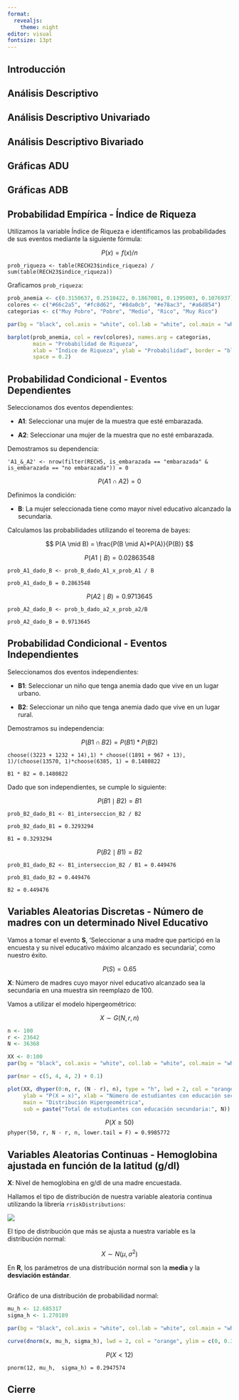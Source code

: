 ```yaml
---
format:
  revealjs: 
    theme: night
editor: visual
fontsize: 13pt
---
```


## Introducción

## Análisis Descriptivo

## Análisis Descriptivo Univariado

## Análisis Descriptivo Bivariado

## Gráficas ADU

## Gráficas ADB

## Probabilidad Empírica - Índice de Riqueza

Utilizamos la variable Índice de Riqueza e identificamos las probabilidades de sus eventos mediante la siguiente fórmula:

$$ P(x) = f(x)/n $$

`prob_riqueza <- table(RECH23$indice_riqueza) / sum(table(RECH23$indice_riqueza))`

Graficamos `prob_riqueza`:

```r

prob_anemia <- c(0.3150637, 0.2510422, 0.1867001, 0.1395003, 0.1076937)
colores <- c("#66c2a5", "#fc8d62", "#8da0cb", "#e78ac3", "#a6d854")
categorias <- c("Muy Pobre", "Pobre", "Medio", "Rico", "Muy Rico")

par(bg = "black", col.axis = "white", col.lab = "white", col.main = "white")

barplot(prob_anemia, col = rev(colores), names.arg = categorias,
        main = "Probabilidad de Riqueza", 
        xlab = "Índice de Riqueza", ylab = "Probabilidad", border = "black", 
        space = 0.2)  
```

## Probabilidad Condicional - Eventos Dependientes

Seleccionamos dos eventos dependientes:

-   **A1**: Seleccionar una mujer de la muestra que esté embarazada.

-   **A2**: Seleccionar una mujer de la muestra que no esté embarazada.

Demostramos su dependencia:

`'A1_&_A2' <- nrow(filter(RECH5, is_embarazada == "embarazada" & is_embarazada == "no embarazada")) = 0`

$$
P(A1 \cap A2) = 0
$$

Definimos la condición:

-   **B**: La mujer seleccionada tiene como mayor nivel educativo alcanzado la secundaria.

Calculamos las probabilidades utilizando el teorema de bayes:

$$
P(A \mid B) = \frac{P(B \mid A)*P(A)}{P(B)}
$$

$$ P(A1 \mid B) = 0.02863548 $$

`prob_A1_dado_B <- prob_B_dado_A1_x_prob_A1 / B`

`prob_A1_dado_B = 0.2863548`

$$P(A2 \mid B) = 0.9713645 $$

`prob_A2_dado_B <- prob_b_dado_a2_x_prob_a2/B`

`prob_A2_dado_B = 0.9713645`

## Probabilidad Condicional - Eventos Independientes

Seleccionamos dos eventos independientes:

-   **B1**: Seleccionar un niño que tenga anemia dado que vive en un lugar urbano.

-   **B2**: Seleccionar un niño que tenga anemia dado que vive en un lugar rural.

Demostramos su independencia:

$$P(B1 \cap B2) = P(B1)*P(B2)
$$

`choose((3223 + 1232 + 14),1) * choose((1891 + 967 + 13), 1)/(choose(13570, 1)*choose(6385, 1) = 0.1480822`

`B1 * B2 = 0.1480822`

Dado que son independientes, se cumple lo siguiente:

$$
P(B1 \mid B2) = B1
$$

`prob_B2_dado_B1 <- B1_interseccion_B2 / B2`

`prob_B2_dado_B1 = 0.3293294`

`B1 = 0.3293294`

$$
P(B2 \mid B1) = B2
$$

`prob_B1_dado_B2 <- B1_interseccion_B2 / B1 = 0.449476`

`prob_B1_dado_B2 = 0.449476`

`B2 = 0.449476`

## Variables Aleatorias Discretas - Número de madres con un determinado Nivel Educativo

Vamos a tomar el evento **S**, 'Seleccionar a una madre que participó en la encuesta y su nivel educativo máximo alcanzado es secundaria', como nuestro éxito.

$$
P(S) = 0.65
$$

**X**: Número de madres cuyo mayor nivel educativo alcanzado sea la secundaria en una muestra sin reemplazo de 100.

Vamos a utilizar el modelo hipergeométrico:

$$
X\sim G(N, r, n)
$$

```r

n <- 100
r <- 23642
N <- 36368

XX <- 0:100
par(bg = "black", col.axis = "white", col.lab = "white", col.main = "white")

par(mar = c(5, 4, 4, 2) + 0.1)

plot(XX, dhyper(0:n, r, (N - r), n), type = "h", lwd = 2, col = "orange",
     ylab = "P(X = x)", xlab = "Número de estudiantes con educación secundaria en una muestra de 100",
     main = "Distribución Hipergeométrica",
     sub = paste("Total de estudiantes con educación secundaria:", N))
```

$$
P(X \geq 50)
$$ `phyper(50, r, N - r, n, lower.tail = F) = 0.9985772`

## Variables Aleatorias Continuas - Hemoglobina ajustada en función de la latitud (g/dl)

**X**: Nivel de hemoglobina en g/dl de una madre encuestada.

Hallamos el tipo de distribución de nuestra variable aleatoria continua utilizando la librería `rriskDistributions`:

![](VAC_Graphic.png)

El tipo de distribución que más se ajusta a nuestra variable es la distribución normal:

$$ X \sim N(\mu,\sigma^2 ) $$

En **R**, los parámetros de una distribución normal son la **media** y la **desviación estándar**.

## 

Gráfico de una distribución de probabilidad normal:

```r

mu_h <- 12.685317
sigma_h <- 1.270189

par(bg = "black", col.axis = "white", col.lab = "white", col.main = "white")

curve(dnorm(x, mu_h, sigma_h), lwd = 2, col = "orange", ylim = c(0, 0.35), ylab = "Densidad", xlab = "Hemoglobina (g/dl)", main = "Curva Teórica (Normal)", xlim = c(1, 20))


```

$$
P(X < 12)
$$

`pnorm(12, mu_h,  sigma_h) = 0.2947574`

## Cierre

